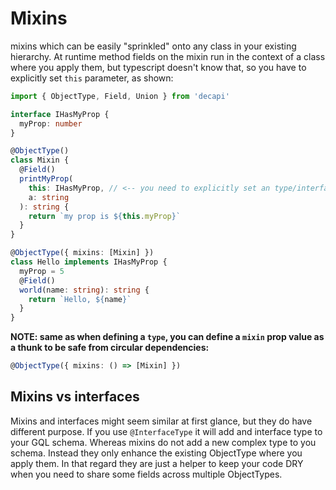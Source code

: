 # Mixins

mixins which can be easily "sprinkled" onto any class in your existing hierarchy.
At runtime method fields on the mixin run in the context of a class where you apply them, but
typescript doesn't know that, so you have to explicitly set `this` parameter, as shown:

```ts
import { ObjectType, Field, Union } from 'decapi'

interface IHasMyProp {
  myProp: number
}

@ObjectType()
class Mixin {
  @Field()
  printMyProp(
    this: IHasMyProp, // <-- you need to explicitly set an type/interface which all classes implement for this mixin
    a: string
  ): string {
    return `my prop is ${this.myProp}`
  }
}

@ObjectType({ mixins: [Mixin] })
class Hello implements IHasMyProp {
  myProp = 5
  @Field()
  world(name: string): string {
    return `Hello, ${name}`
  }
}
```

**NOTE: same as when defining a `type`, you can define a `mixin` prop value as a thunk to be safe from circular dependencies:**

```ts
@ObjectType({ mixins: () => [Mixin] })
```

## Mixins vs interfaces

Mixins and interfaces might seem similar at first glance, but they do have different purpose.
If you use `@InterfaceType` it will add and interface type to your GQL schema. Whereas mixins do not add a new complex type to you schema.
Instead they only enhance the existing ObjectType where you apply them. In that regard they are just a helper to keep your code DRY when you need to share some fields across multiple ObjectTypes.
